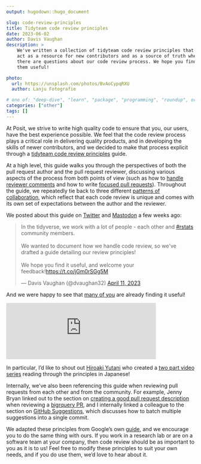 ```yaml
---
output: hugodown::hugo_document

slug: code-review-principles
title: Tidyteam code review principles
date: 2023-06-02
author: Davis Vaughan
description: >
    We've written a collection of tidyteam code review principles that
    act as a resource for new contributors and as a source of truth when
    there are questions about our code review process. We hope you find
    them useful!

photo:
  url: https://unsplash.com/photos/BvAoCypqRXU
  author: Lanju Fotografie

# one of: "deep-dive", "learn", "package", "programming", "roundup", or "other"
categories: ["other"] 
tags: []
---
```


At Posit, we strive to write high quality code to ensure that you, our users, have the best experience possible.
We feel that the code review process plays a critical role in delivering quality products, and in developing the skills of newer contributors, and we decided to make that process explicit through a [tidyteam code review principles](https://code-review.tidyverse.org/) guide.

At a high level, this guide walks you through the perspectives of both the pull request author and the pull request reviewer, discussing various aspects of the process from both points of view (such as how to [handle reviewer comments](https://code-review.tidyverse.org/author/handling-comments.html) and how to write [focused pull requests](https://code-review.tidyverse.org/author/focused.html)).
Throughout the guide, we repeatedly tie back to three different [patterns of collaboration](https://code-review.tidyverse.org/collaboration/), which reflect that each code review is unique and comes with its own set of expectations between the author and the reviewer.

We posted about this guide on [Twitter](https://twitter.com/dvaughan32/status/1645866331487756288?s=20) and [Mastodon](https://fosstodon.org/@davis/110181751636631782) a few weeks ago:

```{=html}
<blockquote class="twitter-tweet"><p lang="en" dir="ltr">In the tidyverse, we work with a lot of people - each other and <a href="https://twitter.com/hashtag/rstats?src=hash&amp;ref_src=twsrc%5Etfw">#rstats</a> community members.<br><br>We wanted to document how we handle code review, so we&#39;ve drafted a guide detailing our review principles!<br><br>We hope you find it useful, and welcome your feedback!<a href="https://t.co/jGm0rSGg5M">https://t.co/jGm0rSGg5M</a></p>&mdash; Davis Vaughan (@dvaughan32) <a href="https://twitter.com/dvaughan32/status/1645866331487756288?ref_src=twsrc%5Etfw">April 11, 2023</a></blockquote> <script async src="https://platform.twitter.com/widgets.js" charset="utf-8"></script>
```
And we were happy to see that [many of you](https://fosstodon.org/@jromanowska/110182021271601892) are already finding it useful!

```{=html}
<iframe src="https://fosstodon.org/@jromanowska/110182021271601892/embed" class="mastodon-embed" style="max-width: 100%; border: 0" width="400" allowfullscreen="allowfullscreen"></iframe><script src="https://fosstodon.org/embed.js" async="async"></script>
```
In particular, I'd like to shout out [Hiroaki Yutani](https://github.com/yutannihilation) who created a [two part video series](https://www.youtube.com/watch?v=gSv6h2heHQE) reading through the principles in Japanese!

Internally, we've also been referencing this guide when reviewing pull requests from each other and from the community.
For example, Jenny Bryan linked out to the section on [creating a good pull request description](https://code-review.tidyverse.org/author/submitting.html#sec-descriptions) when reviewing a [bigrquery PR](https://github.com/r-dbi/bigrquery/pull/512#issuecomment-1511687647), and I internally linked a colleague to the section on [GitHub Suggestions](https://code-review.tidyverse.org/reviewer/comments.html#github-suggestions), which discusses how to batch multiple suggestions into a single commit.

We adapted these principles from Google's own [guide](https://google.github.io/eng-practices/review/), and we encourage you to do the same thing with ours.
If you work in a research lab or are on a software team at your company, then code review should be as important to you as it is to us!
Feel free to modify these principles to suit your own needs, and if you do use them, we'd love to hear about it.
